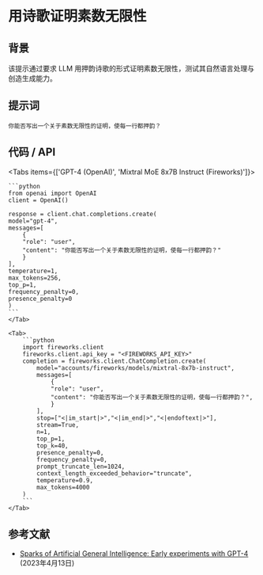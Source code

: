 # 用诗歌证明素数无限性


## 背景
该提示通过要求 LLM 用押韵诗歌的形式证明素数无限性，测试其自然语言处理与创造生成能力。

## 提示词
```
你能否写出一个关于素数无限性的证明，使每一行都押韵？
```

## 代码 / API

<Tabs items={['GPT-4 (OpenAI)', 'Mixtral MoE 8x7B Instruct (Fireworks)']}>
    <Tab>
  
    ```python
    from openai import OpenAI
    client = OpenAI()

    response = client.chat.completions.create(
    model="gpt-4",
    messages=[
        {
        "role": "user",
        "content": "你能否写出一个关于素数无限性的证明，使每一行都押韵？"
        }
    ],
    temperature=1,
    max_tokens=256,
    top_p=1,
    frequency_penalty=0,
    presence_penalty=0
    )
    ```
    </Tab>

    <Tab>
        ```python
        import fireworks.client
        fireworks.client.api_key = "<FIREWORKS_API_KEY>"
        completion = fireworks.client.ChatCompletion.create(
            model="accounts/fireworks/models/mixtral-8x7b-instruct",
            messages=[
                {
                "role": "user",
                "content": "你能否写出一个关于素数无限性的证明，使每一行都押韵？",
                }
            ],
            stop=["<|im_start|>","<|im_end|>","<|endoftext|>"],
            stream=True,
            n=1,
            top_p=1,
            top_k=40,
            presence_penalty=0,
            frequency_penalty=0,
            prompt_truncate_len=1024,
            context_length_exceeded_behavior="truncate",
            temperature=0.9,
            max_tokens=4000
        )
        ```
    </Tab>


</Tabs>

## 参考文献
- [Sparks of Artificial General Intelligence: Early experiments with GPT-4](https://arxiv.org/abs/2303.12712) (2023年4月13日)
